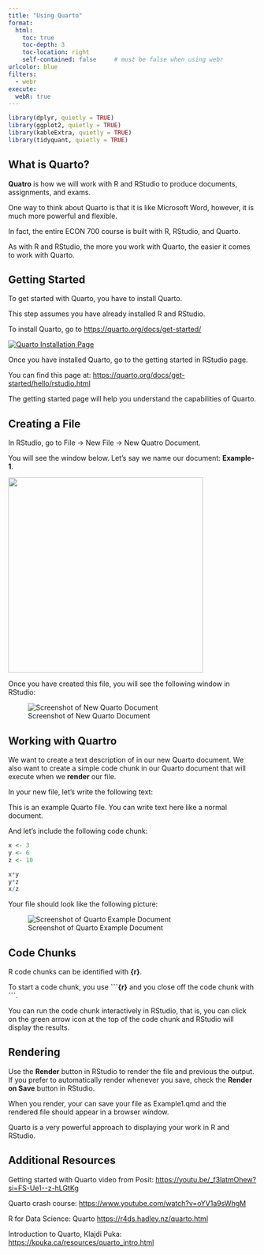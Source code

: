 ```yaml
---
title: "Using Quarto"
format:
  html:
    toc: true
    toc-depth: 3
    toc-location: right
    self-contained: false     # must be false when using webr
urlcolor: blue
filters:
  - webr
execute:
  webR: true
---
```


```r

library(dplyr, quietly = TRUE)
library(ggplot2, quietly = TRUE)
library(kableExtra, quietly = TRUE)
library(tidyquant, quietly = TRUE)

```

## What is Quarto?

**Quatro** is how we will work with R and RStudio to produce documents, assignments, and exams.

One way to think about Quarto is that it is like Microsoft Word, however, it is much more powerful and flexible.

In fact, the entire ECON 700 course is built with R, RStudio, and Quarto.

As with R and RStudio, the more you work with Quarto, the easier it comes to work with Quarto.

## Getting Started

To get started with Quarto, you have to install Quarto.

This step assumes you have already installed R and RStudio.

To install Quarto, go to <https://quarto.org/docs/get-started/>

[![Quarto Installation Page](images/quarto-start.jpg){fig-alt="Screenshot of Quarto Installation Page"}](https://quarto.org/docs/get-started/)

Once you have installed Quarto, go to the getting started in RStudio page.

You can find this page at: <https://quarto.org/docs/get-started/hello/rstudio.html>

The getting started page will help you understand the capabilities of Quarto.

## Creating a File

In RStudio, go to File -\> New File -\> New Quatro Document.

You will see the window below. Let's say we name our document: **Example-1**.

![](images/clipboard-2356369663.jpeg){width="395"}

Once you have created this file, you will see the following window in RStudio:

![Screenshot of New Quarto Document](images/quarto-new-doc-2.jpg){fig-alt="Screenshot of New Quarto Document"}

## Working with Quartro

We want to create a text description of in our new Quarto document. We also want to create a simple code chunk in our Quarto document that will execute when we **render** our file.

In your new file, let's write the following text:

This is an example Quarto file. You can write text here like a normal document.

And let's include the following code chunk:

```r

x <- 3
y <- 6
z <- 10

x*y
y*z
x/z

```

Your file should look like the following picture:

![Screenshot of Quarto Example Document](images/quarto-new-doc-3.jpg){fig-alt="Screenshot of Quatro Example Document"}

## Code Chunks

R code chunks can be identified with **{r}**.

To start a code chunk, you use **\`\`\`{r}** and you close off the code chunk with **\`\`\`**.

You can run the code chunk interactively in RStudio, that is, you can click on the green arrow icon at the top of the code chunk and RStudio will display the results.

## Rendering

Use the **Render** button in RStudio to render the file and previous the output. If you prefer to automatically render whenever you save, check the **Render on Save** button in RStudio.

When you render, your can save your file as Example1.qmd and the rendered file should appear in a browser window.

Quarto is a very powerful approach to displaying your work in R and RStudio.

## Additional Resources

Getting started with Quarto video from Posit: <https://youtu.be/_f3latmOhew?si=FS-Ue1--z-hLGtKg>

Quarto crash course: <https://www.youtube.com/watch?v=oYV1a9sWhgM>

R for Data Science: Quarto <https://r4ds.hadley.nz/quarto.html>

Introduction to Quarto, Klajdi Puka: <https://kpuka.ca/resources/quarto_intro.html>

